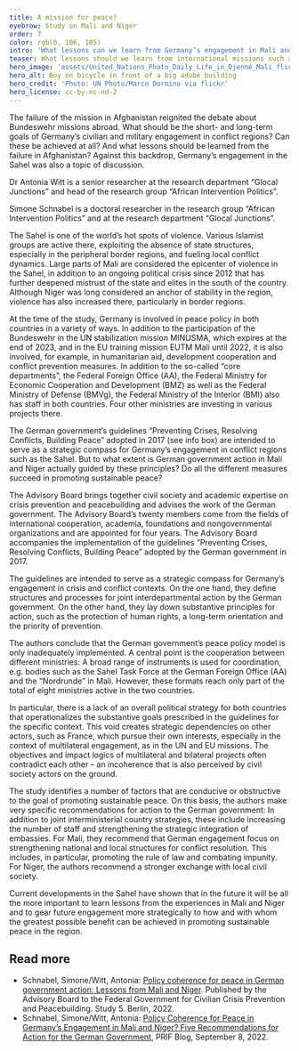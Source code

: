 ```yaml
---
title: A mission for peace?
eyebrow: Study on Mali and Niger
order: 7
color: rgb(0, 106, 105)
intro: 'What lessons can we learn from Germany’s engagement in Mali and Niger? This is the question addressed in the study “Policy coherence for peace in German government action: Lessons from Mali and Niger,” which was written by Antonia Witt and Simone Schnabel in collaboration with Baba Dakono and Abdoul Karim Saidou. The study was commissioned by the Advisory Board to the Federal Government for Civilian Crisis Prevention and Peacebuilding (see info box). In more than 100 guided interviews, the researchers spoke with representatives of government departments, implementing organizations and civil society actors in Germany, Mali and Niger.'
teaser: What lessons should we learn from international missions such as those in Mali and Niger? In a study for the Advisory Council on Civilian Crisis Prevention and Peacebuilding, Antonia Witt and Simone Schnabel explore precisely this question.
hero_image: 'assets/United_Nations_Photo_Daily_Life_in_Djenné_Mali_flickr_CC_BY-NC-ND_2.0_RGB.jpg'
hero_alt: Boy on bicycle in front of a big adobe building
hero_credit: 'Photo: UN Photo/Marco Dormino via flickr'
hero_license: cc-by-nc-nd-2
---
```


<Leadin>The failure of the mission</Leadin> in Afghanistan reignited the debate about Bundeswehr missions abroad. What should be the short- and long-term goals of Germany’s civilian and military engagement in conflict regions? Can these be achieved at all? And what lessons should be learned from the failure in Afghanistan? Against this backdrop, Germany’s engagement in the Sahel was also a topic of discussion.

<PersonList title="About the authors">
  <Person name="Antonia Witt" image="assets/Antonia_RGB.jpg" >

Dr Antonia Witt is a senior researcher at the research department “Glocal Junctions” and head of the research group “African Intervention Politics”.

</Person>
  <Person name="Simone Schnabel" image="assets/Simone S_RGB.jpg" >

Simone Schnabel is a doctoral researcher in the research group “African Intervention Politics” and at the research department “Glocal Junctions”.

</Person>
</PersonList>

The Sahel is one of the world’s hot spots of violence. Various Islamist groups are active there, exploiting the absence of state structures, especially in the peripheral border regions, and fueling local conflict dynamics. Large parts of Mali are considered the epicenter of violence in the Sahel, in addition to an ongoing political crisis since 2012 that has further deepened mistrust of the state and elites in the south of the country. Although Niger was long considered an anchor of stability in the region, violence has also increased there, particularly in border regions.

At the time of the study, Germany is involved in peace policy in both countries in a variety of ways. In addition to the participation of the Bundeswehr in the UN stabilization mission MINUSMA, which expires at the end of 2023, and in the EU training mission EUTM Mali until 2022, it is also involved, for example, in humanitarian aid, development cooperation and conflict prevention measures. In addition to the so-called “core departments”, the Federal Foreign Office (AA), the Federal Ministry for Economic Cooperation and Development (BMZ) as well as the Federal Ministry of Defense (BMVg), the Federal Ministry of the Interior (BMI) also has staff in both countries. Four other ministries are investing in various projects there. 

The German government’s guidelines “Preventing Crises, Resolving Conflicts, Building Peace” adopted in 2017 (see info box) are intended to serve as a strategic compass for Germany’s engagement in conflict regions such as the Sahel. But to what extent is German government action in Mali and Niger actually guided by these principles? Do all the different measures succeed in promoting sustainable peace?

<Callout eyebrow="Info box" title="Advisory Board to the Federal Government for Civilian Crisis Prevention and Peacebuilding" expandable={false}>

The Advisory Board brings together civil society and academic expertise on crisis prevention and peacebuilding and advises the work of the German government. The Advisory Board’s twenty members come from the fields of international cooperation, academia, foundations and nongovernmental organizations and are appointed for four years. The Advisory Board accompanies the implementation of the guidelines “Preventing Crises, Resolving Conflicts, Building Peace” adopted by the German government in 2017. 

The guidelines are intended to serve as a strategic compass for Germany’s engagement in crisis and conflict contexts. On the one hand, they define structures and processes for joint interdepartmental action by the German government. On the other hand, they lay down substantive principles for action, such as the protection of human rights, a long-term orientation and the priority of prevention.

</Callout>

The authors conclude that the German government’s peace policy model is only inadequately implemented. A central point is the cooperation between different ministries: A broad range of instruments is used for coordination, e.g. bodies such as the Sahel Task Force at the German Foreign Office (AA) and the “Nordrunde” in Mali. However, these formats reach only part of the total of eight ministries active in the two countries. 

In particular, there is a lack of an overall political strategy for both countries that operationalizes the substantive goals prescribed in the guidelines for the specific context. This void creates strategic dependencies on other actors, such as France, which pursue their own interests, especially in the context of multilateral engagement, as in the UN and EU missions. The objectives and impact logics of multilateral and bilateral projects often contradict each other – an incoherence that is also perceived by civil society actors on the ground.

The study identifies a number of factors that are conducive or obstructive to the goal of promoting sustainable peace. On this basis, the authors make very specific recommendations for action to the German government: In addition to joint interministerial country strategies, these include increasing the number of staff and strengthening the strategic integration of embassies. For Mali, they recommend that German engagement focus on strengthening national and local structures for conflict resolution. This includes, in particular, promoting the rule of law and combating impunity. For Niger, the authors recommend a stronger exchange with local civil society.

Current developments in the Sahel have shown that in the future it will be all the more important to learn lessons from the experiences in Mali and Niger and to gear future engagement more strategically to how and with whom the greatest possible benefit can be achieved in promoting sustainable peace in the region.

<Notes>

## Read more

- Schnabel, Simone/Witt, Antonia: [Policy coherence for peace in German government action: Lessons from Mali and Niger](https://beirat-zivile-krisenpraevention.org/en/publication/policy-coherence-for-peace-in-german-governments-actions/). Published by the Advisory Board to the Federal Government for Civilian Crisis Prevention and Peacebuilding. Study 5. Berlin, 2022.
- Schnabel, Simone/Witt, Antonia: [Policy Coherence for Peace in Germany’s Engagement in Mali and Niger? Five Recommendations for Action for the German Government](https://blog.prif.org/2022/09/08/policy-coherence-for-peace-in-germanys-engagement-in-mali-and-niger-five-recommendations-for-action-for-the-german-government/), PRIF Blog, September 8, 2022.

</Notes>
